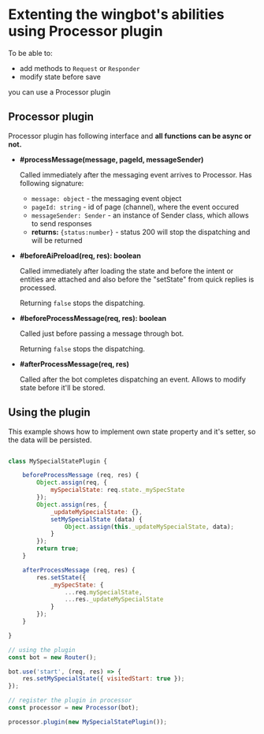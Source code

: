 # Extenting the wingbot's abilities using Processor plugin

To be able to:

- add methods to `Request` or `Responder`
- modify state before save

you can use a Processor plugin

## Processor plugin

Processor plugin has following interface and **all functions can be async or not.**

- **#processMessage(message, pageId, messageSender)**

    Called immediately after the messaging event arrives to Processor. Has following signature:

    - `message: object` - the messaging event object
    - `pageId: string` - id of page (channel), where the event occured
    - `messageSender: Sender` - an instance of Sender class, which allows to send responses
    - **returns:** `{status:number}` - status 200 will stop the dispatching and will be returned

- **#beforeAiPreload(req, res): boolean**

    Called immediately after loading the state and before the intent or entities are attached and also before the "setState" from quick replies is processed.

    Returning `false` stops the dispatching.

- **#beforeProcessMessage(req, res): boolean**

    Called just before passing a message through bot.

    Returning `false` stops the dispatching.

- **#afterProcessMessage(req, res)**

    Called after the bot completes dispatching an event. Allows to modify state before it'll be stored.

## Using the plugin

This example shows how to implement own state property and it's setter, so the data will be persisted.

```javascript

class MySpecialStatePlugin {

    beforeProcessMessage (req, res) {
        Object.assign(req, {
            mySpecialState: req.state._mySpecState
        });
        Object.assign(res, {
            _updateMySpecialState: {},
            setMySpecialState (data) {
                Object.assign(this._updateMySpecialState, data);
            }
        });
        return true;
    }

    afterProcessMessage (req, res) {
        res.setState({
            _mySpecState: {
                ...req.mySpecialState,
                ...res._updateMySpecialState
            }
        });
    }

}

// using the plugin
const bot = new Router();

bot.use('start', (req, res) => {
    res.setMySpecialState({ visitedStart: true });
});

// register the plugin in processor
const processor = new Processor(bot);

processor.plugin(new MySpecialStatePlugin());
```